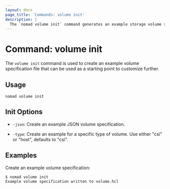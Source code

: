 ```yaml
---
layout: docs
page_title: 'Commands: volume init'
description: |
  The `nomad volume init` command generates an example storage volume specification.
---
```


# Command: volume init

The `volume init` command is used to create an example volume specification
file that can be used as a starting point to customize further.

## Usage

```plaintext
nomad volume init
```

## Init Options

- `-json`: Create an example JSON volume specification.

- `-type`: Create an example for a specific type of volume. Use either "csi" or
  "host", defaults to "csi".

## Examples

Create an example volume specification:

```shell-session
$ nomad volume init
Example volume specification written to volume.hcl
```
